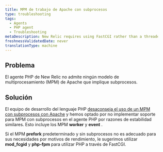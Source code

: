 ```yaml
---
title: MPM de trabajo de Apache con subprocesos
type: troubleshooting
tags:
  - Agents
  - PHP agent
  - Troubleshooting
metaDescription: New Relic requires using FastCGI rather than a threaded Apache multi-processing model (MPM) for PHP.
freshnessValidatedDate: never
translationType: machine
---
```


## Problema

El agente PHP de New Relic no admite ningún modelo de multiprocesamiento (MPM) de Apache que implique subprocesos.

## Solución

El equipo de desarrollo del lenguaje PHP [desaconseja el uso de un MPM con subprocesos con Apache](http://www.php.net/manual/en/install.unix.apache2.php "El enlace se abre en una ventana nueva.") y hemos optado por no implementar soporte para MPM con subprocesos en el agente PHP por razones de estabilidad similares. Esto incluye los MPM <DNT>**worker**</DNT> y <DNT>**event**</DNT> .

Si el MPM <DNT>**prefork**</DNT> predeterminado y sin subprocesos no es adecuado para sus necesidades por motivos de rendimiento, le sugerimos utilizar <DNT>**mod_fcgid**</DNT> y <DNT>**php-fpm**</DNT> para utilizar PHP a través de FastCGI.

